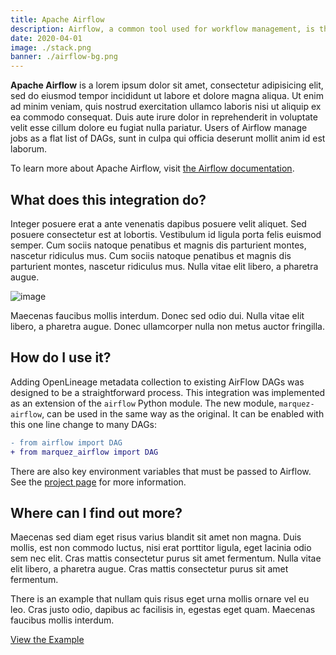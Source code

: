 ```yaml
---
title: Apache Airflow
description: Airflow, a common tool used for workflow management, is the foundation of many data pipelines. Enabling OpenLineage in Apache Airflow automatically tracks metadata about jobs and datasets as DAGs execute.
date: 2020-04-01
image: ./stack.png
banner: ./airflow-bg.png
---
```


**Apache Airflow** is a lorem ipsum dolor sit amet, consectetur adipisicing elit, sed do eiusmod tempor incididunt ut labore et dolore magna aliqua. Ut enim ad minim veniam, quis nostrud exercitation ullamco laboris nisi ut aliquip ex ea commodo consequat. Duis aute irure dolor in reprehenderit in voluptate velit esse cillum dolore eu fugiat nulla pariatur. Users of Airflow manage jobs as a flat list of DAGs, sunt in culpa qui officia deserunt mollit anim id est laborum.

To learn more about Apache Airflow, visit <a href="https://airflow.apache.org/docs/apache-airflow/stable/index.html">the Airflow documentation</a>.

## What does this integration do?

Integer posuere erat a ante venenatis dapibus posuere velit aliquet. Sed posuere consectetur est at lobortis. Vestibulum id ligula porta felis euismod semper. Cum sociis natoque penatibus et magnis dis parturient montes, nascetur ridiculus mus. Cum sociis natoque penatibus et magnis dis parturient montes, nascetur ridiculus mus. Nulla vitae elit libero, a pharetra augue.

![image](./af-schematic.png)

Maecenas faucibus mollis interdum. Donec sed odio dui. Nulla vitae elit libero, a pharetra augue. Donec ullamcorper nulla non metus auctor fringilla.

## How do I use it?

Adding OpenLineage metadata collection to existing AirFlow DAGs was designed to be a straightforward process. This integration was implemented as an extension of the `airflow` Python module. The new module, `marquez-airflow`, can be used in the same way as the original. It can be enabled with this one line change to many DAGs:

```diff
- from airflow import DAG
+ from marquez_airflow import DAG
```

There are also key environment variables that must be passed to Airflow. See the <a href="https://github.com/MarquezProject/marquez/tree/main/integrations/airflow">project page</a> for more information.

## Where can I find out more?

Maecenas sed diam eget risus varius blandit sit amet non magna. Duis mollis, est non commodo luctus, nisi erat porttitor ligula, eget lacinia odio sem nec elit. Cras mattis consectetur purus sit amet fermentum. Nulla vitae elit libero, a pharetra augue. Cras mattis consectetur purus sit amet fermentum.

There is an example that nullam quis risus eget urna mollis ornare vel eu leo. Cras justo odio, dapibus ac facilisis in, egestas eget quam. Maecenas faucibus mollis interdum.

<a href="https://github.com/MarquezProject/marquez/tree/main/examples/airflow">View the Example</a>
